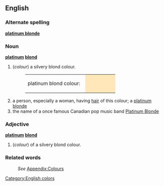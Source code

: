 ==English==

===Alternate spelling===
'''[[platinum blonde]]'''

===Noun===
'''[[platinum]] [[blond]]'''
#(''colour'') a silvery blond colour.
#:<table><tr><td>platinum blond colour: &nbsp;</td><td bgcolor="#FFE7BA" width="80">&nbsp; </td></tr></table>
# a person, especially a woman, having [[hair]] of this colour; a [[platinum blonde]]
# the name of a once famous Canadian pop music band [http://en.wikipedia.org/wiki/Platinum_Blonde_%28band%29 Platinum Blonde]

===Adjective===
'''[[platinum]] [[blond]]'''
#(''colour'') of a silvery blond colour.

===Related words===
:''See'' [[Wiktionary_Appendix:Colours|Appendix:Colours]]

[[Category:English colors]]
